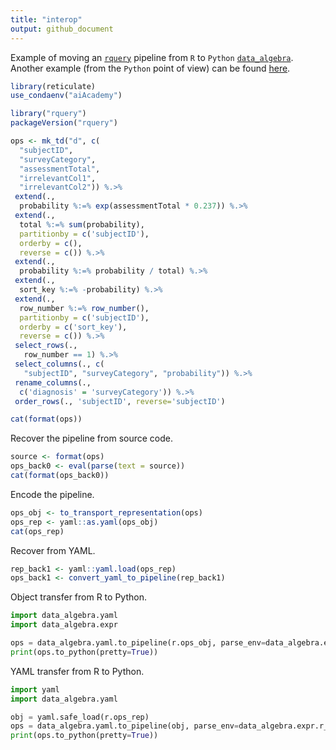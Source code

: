 ```yaml
---
title: "interop"
output: github_document
---
```


Example of moving an [`rquery`](https://winvector.github.io/rquery/) pipeline from `R` to `Python` [`data_algebra`](https://github.com/WinVector/data_algebra). Another example (from the `Python` point of view) can be found [here](https://github.com/WinVector/data_algebra/blob/master/Examples/LogisticExample/ScoringExample.ipynb).

```r
library(reticulate)
use_condaenv("aiAcademy") 
```

```r
library("rquery")
packageVersion("rquery")

ops <- mk_td("d", c(
  "subjectID",
  "surveyCategory",
  "assessmentTotal",
  "irrelevantCol1",
  "irrelevantCol2")) %.>%
 extend(.,
  probability %:=% exp(assessmentTotal * 0.237)) %.>%
 extend(.,
  total %:=% sum(probability),
  partitionby = c('subjectID'),
  orderby = c(),
  reverse = c()) %.>%
 extend(.,
  probability %:=% probability / total) %.>%
 extend(.,
  sort_key %:=% -probability) %.>%
 extend(.,
  row_number %:=% row_number(),
  partitionby = c('subjectID'),
  orderby = c('sort_key'),
  reverse = c()) %.>%
 select_rows(.,
   row_number == 1) %.>%
 select_columns(., c(
   "subjectID", "surveyCategory", "probability")) %.>%
 rename_columns(.,
  c('diagnosis' = 'surveyCategory')) %.>%
 order_rows(., 'subjectID', reverse='subjectID')

cat(format(ops))
```

Recover the pipeline from source code.

```r
source <- format(ops)
ops_back0 <- eval(parse(text = source))
cat(format(ops_back0))
```

Encode the pipeline.

```r
ops_obj <- to_transport_representation(ops)
ops_rep <- yaml::as.yaml(ops_obj)
cat(ops_rep)
```

Recover from YAML.

```r
rep_back1 <- yaml::yaml.load(ops_rep)
ops_back1 <- convert_yaml_to_pipeline(rep_back1)
```


Object transfer from R to Python.

```python
import data_algebra.yaml
import data_algebra.expr

ops = data_algebra.yaml.to_pipeline(r.ops_obj, parse_env=data_algebra.expr.r_parse_env())
print(ops.to_python(pretty=True))
```

YAML transfer from R to Python.

```python
import yaml
import data_algebra.yaml

obj = yaml.safe_load(r.ops_rep)
ops = data_algebra.yaml.to_pipeline(obj, parse_env=data_algebra.expr.r_parse_env())
print(ops.to_python(pretty=True))
```

